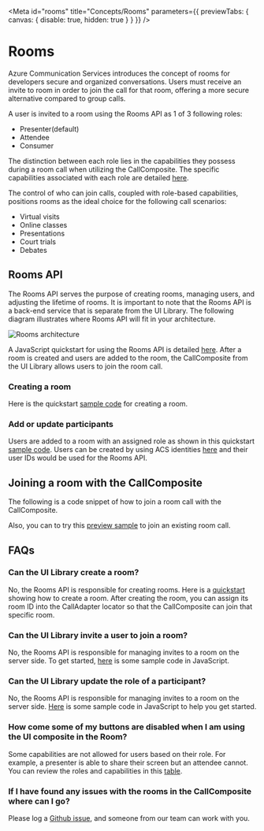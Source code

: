 
<Meta id="rooms" title="Concepts/Rooms" parameters={{ previewTabs: { canvas: { disable: true, hidden: true } } }} />

# Rooms

Azure Communication Services introduces the concept of rooms for developers secure and organized conversations.
Users must receive an invite to room in order to join the call for that room, offering a more secure alternative 
compared to group calls.

A user is invited to a room using the Rooms API as 1 of 3 following roles: 

- Presenter(default)
- Attendee
- Consumer

The distinction between each role lies in the capabilities they possess during a room call when utilizing the
CallComposite. The specific capabilities associated with each role are detailed
[here](https://learn.microsoft.com/en-us/azure/communication-services/concepts/rooms/room-concept#predefined-participant-roles-and-permissions).

The control of who can join calls, coupled with role-based capabilities, positions rooms as the ideal choice for
the following call scenarios:

- Virtual visits
- Online classes
- Presentations
- Court trials
- Debates

## Rooms API

The Rooms API serves the purpose of creating rooms, managing users, and adjusting the lifetime of rooms. 
It is important to note that the Rooms API is a back-end service that is separate from the UI Library. The following 
diagram illustrates where Rooms API will fit in your architecture.

<img src="images/rooms-architecture.png" alt="Rooms architecture" />

A JavaScript quickstart for using the Rooms API is detailed
[here](https://learn.microsoft.com/en-us/azure/communication-services/quickstarts/rooms/get-started-rooms?tabs=windows&pivots=programming-language-javascript).
After a room is created and users are added to the room, the CallComposite from the UI Library allows users to join the room call.

### Creating a room

Here is the quickstart 
[sample code](https://learn.microsoft.com/en-us/azure/communication-services/quickstarts/rooms/get-started-rooms?tabs=windows&pivots=programming-language-javascript#initialize-the-room)
for creating a room.

### Add or update participants

Users are added to a room with an assigned role as shown in this quickstart 
[sample code](https://learn.microsoft.com/en-us/azure/communication-services/quickstarts/rooms/get-started-rooms?tabs=windows&pivots=programming-language-javascript#add-or-update-participants).
Users can be created by using ACS identities [here](/?path=/docs/identity--page) and their user IDs would be used for
the Rooms API.

## Joining a room with the CallComposite

The following is a code snippet of how to join a room call with the CallComposite.

<Source code={RoomsCallSnippetText} />

Also, you can to try this <a href="./?path=/story/composites-call-joinexistingcall--join-existing-call&args=callType:Rooms" target="_blank">preview sample</a> to join an existing room call.

## FAQs

### Can the UI Library create a room?

No, the Rooms API is responsible for creating rooms.
Here is a [quickstart](https://learn.microsoft.com/en-us/azure/communication-services/quickstarts/rooms/get-started-rooms?tabs=windows&pivots=programming-language-javascript#create-a-room)
showing how to create a room. After creating the room, you can assign its room ID into the CallAdapter locator so 
that the CallComposite can join that specific room.

### Can the UI Library invite a user to join a room?

No, the Rooms API is responsible for managing invites to a room on the server side. 
To get started, 
[here](https://learn.microsoft.com/en-us/azure/communication-services/quickstarts/rooms/get-started-rooms?tabs=windows&pivots=programming-language-javascript#add-or-update-participants)
is some sample code in JavaScript.

### Can the UI Library update the role of a participant?

No, the Rooms API is responsible for managing invites to a room on the server side. 
[Here](https://learn.microsoft.com/en-us/azure/communication-services/quickstarts/rooms/get-started-rooms?tabs=windows&pivots=programming-language-javascript#add-or-update-participants)
is some sample code in JavaScript to help you get started.

### How come some of my buttons are disabled when I am using the UI composite in the Room?

Some capabilities are not allowed for users based on their role. For example, a presenter is able to share their screen
but an attendee cannot. You can review the roles and capabilities in this
[table](https://docs.microsoft.com/en-us/azure/communication-services/concepts/rooms/room-concept#predefined-participant-roles-and-permissions).

### If I have found any issues with the rooms in the CallComposite where can I go?

Please log a [Github issue](https://github.com/Azure/communication-ui-library/issues), and someone from our team can
work with you.
